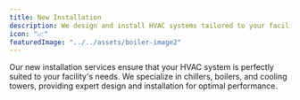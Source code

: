 ```yaml
---
title: New Installation
description: We design and install HVAC systems tailored to your facility — chillers, boilers, and cooling towers included.
icon: "📈"
featuredImage: "../../assets/boiler-image2"
---
```


Our new installation services ensure that your HVAC system is perfectly suited to your facility's needs. We specialize in chillers, boilers, and cooling towers, providing expert design and installation for optimal performance.
